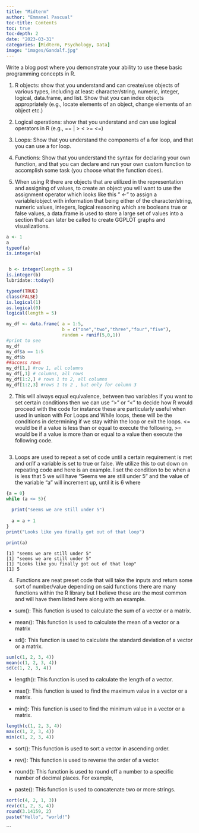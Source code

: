 ```yaml
---
title: "Midterm" 
author: "Emmanel Pascual" 
toc-title: Contents 
toc: true 
toc-depth: 2 
date: "2023-03-31" 
categories: [Midterm, Psychology, Data] 
image: "images/Gandalf.jpg"
---
```


Write a blog post where you demonstrate your ability to use these basic programming concepts in R.

1.  R objects: show that you understand and can create/use objects of various types, including at least: character/string, numeric, integer, logical, data.frame, and list. Show that you can index objects appropriately (e.g., locate elements of an object, change elements of an object etc.)

2.  Logical operations: show that you understand and can use logical operators in R (e.g., == \| \> \< \>= \<=)

3.  Loops: Show that you understand the components of a for loop, and that you can use a for loop.

4.  Functions: Show that you understand the syntax for declaring your own function, and that you can declare and run your own custom function to accomplish some task (you choose what the function does).

5.  When using R there are objects that are utilized in the representation and assigning of values, to create an object you will want to use the assignment operator which looks like this " \<-" to assign a variable/object with information that being either of the character/string, numeric values, integers, logical reasoning which are booleans true or false values, a data.frame is used to store a large set of values into a section that can later be called to create GGPLOT graphs and visualizations. 

```r
a <- 1 
a 
typeof(a)
is.integer(a)


 b <- integer(length = 5)
is.integer(b)
lubridate::today()
```

```r
typeof(TRUE)
class(FALSE)
is.logical(1)
as.logical(0)
logical(length = 5)
```

```r
my_df <- data.frame( a = 1:5,
                     b = c("one","two","three","four","five"),
                     random = runif(5,0,1))
#print to see
my_df
my_df$a == 1:5
my_df$b
##access rows 
my_df[1,] #row 1, all columns
my_df[,1] # columns, all rows 
my_df[1:2,] # rows 1 to 2, all columns
my_df[1:2,3] #rows 1 to 2 , but only for column 3 
```

2.  This will always equal equivalence, between two variables if you want to set certain conditions then we can use "\>" or "\<" to decide how R would proceed with the code for instance these are particularly useful when used in unison with For Loops and While loops, these will be the conditions in determining if we stay within the loop or exit the loops. \<= would be if a value is less than or equal to execute the following, \>= would be if a value is more than or equal to a value then execute the following code. 

    ```r

    ```

3.  Loops are used to repeat a set of code until a certain requirement is met and or/if a variable is set to true or false. We utilize this to cut down on repeating code and here is an example. I set the condition to be when a is less that 5 we will have "Seems we are still under 5" and the value of the variable "a" will increment up, until it is 6 where

```r

{a = 0}
while (a <= 5){
  
  print("seems we are still under 5")
  
  a = a + 1
}
print("Looks like you finally got out of that loop")

print(a)
```

    [1] "seems we are still under 5"
    [1] "seems we are still under 5"
    [1] "Looks like you finally got out of that loop"
    [1] 5

4.   Functions are neat preset code that will take the inputs and return some sort of number/value depending on said functions there are many functions within the R library but I believe these are the most common and will have them listed here along with an example. 

-   sum(): This function is used to calculate the sum of a vector or a matrix.

-   mean(): This function is used to calculate the mean of a vector or a matrix

-   sd(): This function is used to calculate the standard deviation of a vector or a matrix.

```r
sum(c(1, 2, 3, 4))
mean(c(1, 2, 3, 4)) 
sd(c(1, 2, 3, 4)) 
```

-   length(): This function is used to calculate the length of a vector.

-   max(): This function is used to find the maximum value in a vector or a matrix.

-   min(): This function is used to find the minimum value in a vector or a matrix.

```r
length(c(1, 2, 3, 4))
max(c(1, 2, 3, 4))
min(c(1, 2, 3, 4))
```

-   sort(): This function is used to sort a vector in ascending order.

-   rev(): This function is used to reverse the order of a vector.

-   round(): This function is used to round off a number to a specific number of decimal places. For example,

-   paste(): This function is used to concatenate two or more strings.

```r
sort(c(4, 2, 1, 3)) 
rev(c(1, 2, 3, 4)) 
round(3.14159, 2) 
paste("Hello", "world!") 
```

\`\`\`
